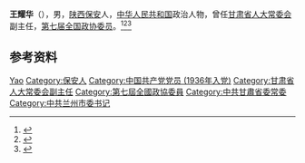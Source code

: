 {{Otheruses|other=名为王耀华的其他人物|王耀华}}

'''王耀华'''（{{bd|1918年|3月}}），男，[[陕西|陕西]][[保安|保安]]人，[[中华人民共和国|中华人民共和国]]政治人物，曾任[[甘肃省人大常委会|甘肃省人大常委会]]副主任，[[第七届全国政协委员|第七届全国政协委员]]。<ref>{{Cite book|title=历届全国政协委员人名辞典|author=|publisher=中国国际广播出版社|year=1996|isbn=9787507813746|location=北京|pages=286}}</ref><ref>{{Cite book|title=中国共产党人名大辞典|author=盛平主编|publisher=中国国际广播出版社|year=1991|isbn=|location=北京|pages=}}</ref><ref>{{cite book|title=中囯人名大辞典·当代人物卷|author=廖盖隆等编|year=1990|publisher=上海辞书出版社|location=上海|page=}}</ref>

== 参考资料 ==
{{reflist}}

{{中国政治人物小作品}}

{{Authority control}}
{{DEFAULTSORT:Wang yaohua}}
[[Category:王姓|Yao]]
[[Category:保安人|Category:保安人]]
[[Category:中国共产党党员_(1936年入党)|Category:中国共产党党员 (1936年入党)]]
[[Category:甘肃省人大常委会副主任|Category:甘肃省人大常委会副主任]]
[[Category:第七屆全國政協委員|Category:第七屆全國政協委員]]
[[Category:中共甘肅省委常委|Category:中共甘肅省委常委]]
[[Category:中共兰州市委书记|Category:中共兰州市委书记]]
